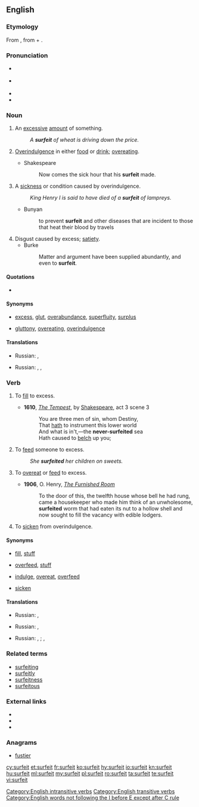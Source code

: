 {{was wotd|2007|July|20}}
==English==

===Etymology===
From {{etyl|fro|en}} {{term|lang=fro|surfaire||to augment, exaggerate, exceed}}, from {{term|lang=fro|sur-}} + {{term|lang=fro|faire||to do}}.

===Pronunciation===
* {{a|RP}} {{IPA|/ˈsɜː.fɪt/}}
* {{a|US}} {{IPA|/ˈsɝː.fɪt/}}
* {{audio|en-us-surfeit.ogg|Audio (US)|lang=en}}
* {{rhymes|ɜː(r)fɪt}}

===Noun===
{{en-noun|~}}

# {{context|countable|lang=en}} An [[excessive]] [[amount]] of something.
#: ''A '''surfeit''' of wheat is driving down the price.''
# {{context|uncountable|lang=en}} [[overindulgence|Overindulgence]] in either [[food]] or [[drink]]; [[overeat]]ing.
#* Shakespeare
#*: Now comes the sick hour that his '''surfeit''' made.
# {{context|countable|lang=en}} A [[sickness]] or condition caused by overindulgence.
#: ''King Henry I is said to have died of a '''surfeit''' of lampreys.''
#* Bunyan
#*: to prevent '''surfeit''' and other diseases that are incident to those that heat their blood by travels
# Disgust caused by excess; [[satiety]].
#* Burke
#*: Matter and argument have been supplied abundantly, and even to '''surfeit'''.
#: {{rfquotek|Sir Philip Sidney}}

====Quotations====
* {{seeCites}}

====Synonyms====
* {{sense|excessive amount of something}} [[excess]], [[glut]], [[overabundance]], [[superfluity]], [[surplus]]
* {{sense|overindulgence in food or drink}} [[gluttony]], [[overeating]], [[overindulgence]]

====Translations====
{{trans-top|an excessive amount of something}}
* Russian: {{t+|ru|изли́шек|m}}, {{t+|ru|избы́ток|m}}
{{trans-mid}}
{{trans-bottom}}

{{trans-top|overindulgence in either food or drink; overeating}}
* Russian: {{t+|ru|неуме́ренность|f}}, {{t+|ru|изли́шество|n}}, {{t+|ru|обжо́рство|n}}
{{trans-mid}}
{{trans-bottom}}

{{trans-top|a sickness or condition caused by overindulgence}}
{{trans-mid}}
{{trans-bottom}}

===Verb===
{{en-verb}}

# {{context|transitive|lang=en}} To [[fill]] to excess.
#* '''1610''', ''[[s:The Tempest|The Tempest]]'', by [[w:William Shakespeare|Shakespeare]], act 3 scene 3
#*:You are three men of sin, whom Destiny,
#*:That [[hath]] to instrument this lower world
#*:And what is in't,—the '''never-surfeited''' sea
#*:Hath caused to [[belch]] up you;
# {{context|transitive|lang=en}} To [[feed]] someone to excess.
#: ''She '''surfeited''' her children on sweets.''
# {{context|intransitive|reflexive|lang=en}} To [[overeat]] or [[feed]] to excess.
#*'''1906''', O. Henry, ''[[s:The Furnished Room|The Furnished Room]]''
#*:To the door of this, the twelfth house whose bell he had rung, came a housekeeper who made him think of an unwholesome, '''surfeited''' worm that had eaten its nut to a hollow shell and now sought to fill the vacancy with edible lodgers.
# {{context|intransitive|reflexive|lang=en}} To [[sicken]] from overindulgence.

====Synonyms====
* {{sense|to fill to excess}} [[fill]], [[stuff]]
* {{sense|to feed someone to excess}} [[overfeed]], [[stuff]]
* {{sense|to overeat or feed to excess}} [[indulge]], [[overeat]], [[overfeed]]
* {{sense|to sicken from overindulgence}} [[sicken]]

====Translations====
{{trans-top|to fill to excess}}
* Russian: {{t+|ru|переполня́ть|impf}}, {{t+|ru|перепо́лнить|pf}}
{{trans-mid}}
{{trans-bottom}}

{{trans-top|to feed someone to excess}}
* Russian: {{t|ru|перека́рмливать|impf}}, {{t+|ru|перекорми́ть|pf}}
{{trans-mid}}
{{trans-bottom}}

{{trans-top|to overeat or feed to excess}}
* Russian: {{t+|ru|объеда́ться|impf|sc=Cyrl}}, {{t+|ru|объе́сться|pf|sc=Cyrl}}; {{t|ru|перееда́ть|impf|sc=Cyrl}}, {{t+|ru|перее́сть|pf|sc=Cyrl}}
{{trans-mid}}
{{trans-bottom}}

{{trans-top|to sicken from overindulgence}}
{{trans-mid}}
{{trans-bottom}}

===Related terms===
* [[surfeiting]]
* [[surfeitly]]
* [[surfeitness]]
* [[surfeitous]]

===External links===
* {{R:Webster 1913}}
* {{R:Century 1911}}
* {{R:OneLook}}

===Anagrams===
* [[fustier#English|fustier]]

[[Category:English intransitive verbs]]
[[Category:English transitive verbs]]
[[Category:English words not following the I before E except after C rule]]

[[cy:surfeit]]
[[et:surfeit]]
[[fr:surfeit]]
[[ko:surfeit]]
[[hy:surfeit]]
[[io:surfeit]]
[[kn:surfeit]]
[[hu:surfeit]]
[[ml:surfeit]]
[[my:surfeit]]
[[pl:surfeit]]
[[ro:surfeit]]
[[ta:surfeit]]
[[te:surfeit]]
[[vi:surfeit]]
